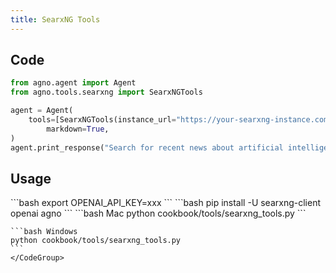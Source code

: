 ```yaml
---
title: SearxNG Tools
---
```


## Code

```python cookbook/tools/searxng_tools.py
from agno.agent import Agent
from agno.tools.searxng import SearxNGTools

agent = Agent(
    tools=[SearxNGTools(instance_url="https://your-searxng-instance.com")],
        markdown=True,
)
agent.print_response("Search for recent news about artificial intelligence")
```

## Usage

<Steps>
  <Snippet file="create-venv-step.mdx" />

  <Step title="Set your API key">
    ```bash
    export OPENAI_API_KEY=xxx
    ```
  </Step> 

  <Step title="Install libraries">
    ```bash
    pip install -U searxng-client openai agno
    ```
  </Step>

  <Step title="Run Agent">
    <CodeGroup>
    ```bash Mac
    python cookbook/tools/searxng_tools.py
    ```

    ```bash Windows
    python cookbook/tools/searxng_tools.py
    ```
    </CodeGroup>
  </Step>
</Steps>